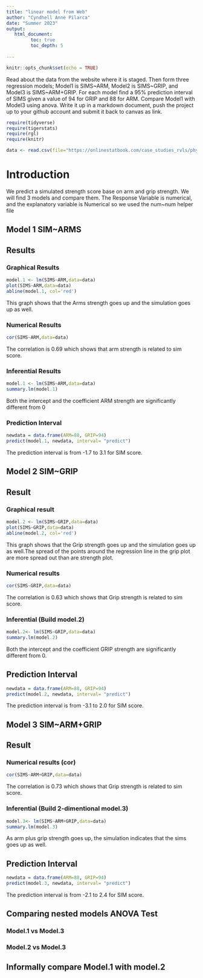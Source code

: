 ```yaml
---
title: "linear model from Web"
author: "Cyndhell Anne Pilarca"
date: "Summer 2023"
output:
   html_document:
         toc: true
         toc_depth: 5
        
---
```


```r
knitr::opts_chunk$set(echo = TRUE)
```

Read about the data from the website where it is staged.  Then form three regression models; Model1 is SIMS~ARM, Model2 is SIMS~GRIP, and Model3 is SIMS~ARM+GRIP. For each model find a 95% prediction interval of SIMS given a value of 94  for GRIP and 88 for ARM. Compare Model1 with Model3 using anova. Write it up in a markdown document, push the project up to your github account and submit it back to canvas as link. 

 


```r
require(tidyverse)
require(tigerstats)
require(rgl)
require(knitr)

```

```r
data <- read.csv(file="https://onlinestatbook.com/case_studies_rvls/physical_strength/data.txt",sep="",header=TRUE)  

```

# Introduction

We predict a simulated strength score base on arm and grip strength. We will find 3 models and compare them. The Response Variable is numerical, and the explanatory variable is Numerical so we used the num~num helper file



## Model 1 SIM~ARMS

## Results
### Graphical Results

```r
model.1 <- lm(SIMS~ARM,data=data)
plot(SIMS~ARM,data=data)
abline(model.1, col='red')
```

This graph shows that the Arms strength goes up and the simulation goes up as well.

### Numerical Results

```r
cor(SIMS~ARM,data=data)
```

The correlation is 0.69 which shows that arm strength is related to sim score.

### Inferential Results

```r
model.1 <- lm(SIMS~ARM,data=data)
summary.lm(model.1)
```

Both the intercept and the coefficient ARM strength are significantly different from 0


### Prediction Interval
```r
newdata = data.frame(ARM=88, GRIP=94)
predict(model.1, newdata, interval= "predict")
```

The prediction interval is from -1.7 to 3.1 for SIM score.


## Model 2 SIM~GRIP


## Result
### Graphical result

```r
model.2 <- lm(SIMS~GRIP,data=data)
plot(SIMS~GRIP,data=data)
abline(model.2, col='red')
```

This graph shows that the Grip strength goes up and the simulation goes up as well.The spread of the points around the regression line in the grip plot are more spread out than are strength plot.


### Numerical results 

```r
cor(SIMS~GRIP,data=data)
```

The correlation is 0.63 which shows that Grip strength is related to sim score.

### Inferential  (Build model.2)
  
```r
model.2<- lm(SIMS~GRIP,data=data)
summary.lm(model.2)
```

Both the intercept and the coefficient GRIP strength are significantly different from 0.


## Prediction Interval 
```r
newdata = data.frame(ARM=88, GRIP=94)
predict(model.2, newdata, interval= "predict")
```

The prediction interval is from -3.1 to 2.0 for SIM score.



## Model 3 SIM~ARM+GRIP

## Result

### Numerical results (cor)

```r
cor(SIMS~ARM+GRIP,data=data)
```
  
The correlation is 0.73 which shows that Grip strength is related to sim score.
  
### Inferential  (Build 2-dimentional model.3)

```r
model.3<- lm(SIMS~ARM+GRIP,data=data)
summary.lm(model.3)
```

As arm plus grip strength goes up, the simulation indicates that the sims goes up as well.

## Prediction Interval 
```r
newdata = data.frame(ARM=88, GRIP=94)
predict(model.3, newdata, interval= "predict")
```

The prediction interval is from -2.1 to 2.4 for SIM score.

## Comparing nested models ANOVA Test


### Model.1 vs Model.3
### Model.2 vs Model.3

## Informally compare Model.1 with model.2

